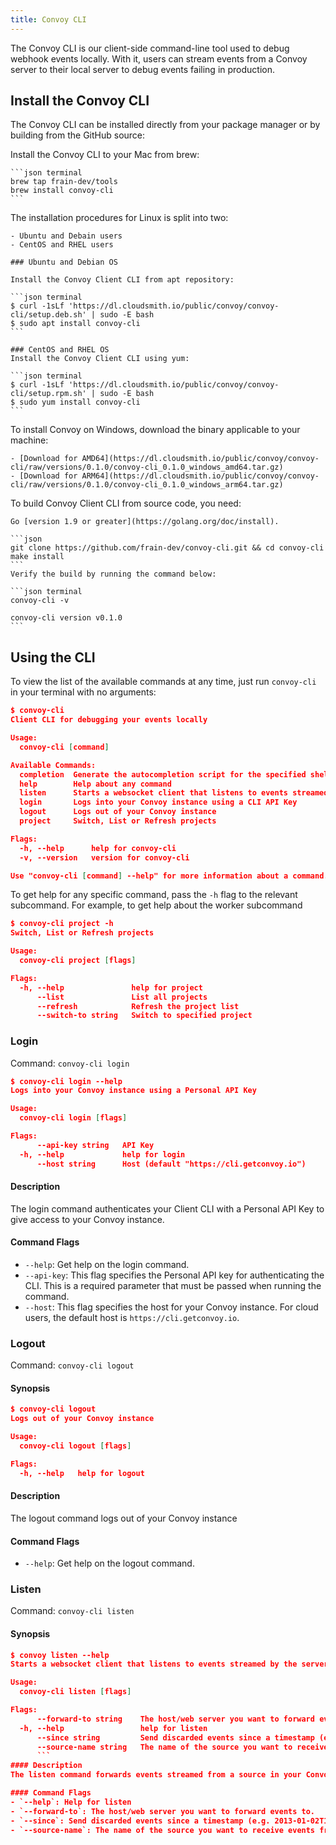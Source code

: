 ```yaml
---
title: Convoy CLI
---
```


The Convoy CLI is our client-side command-line tool used to debug webhook events locally. With it, users can stream events from a Convoy server to their local server to debug events failing in production.

## Install the Convoy CLI
The Convoy CLI can be installed directly from your package manager or by building from the GitHub source:
<Tabs>

  <Tab title="Mac">
    Install the Convoy CLI to your Mac from brew:

    ```json terminal
    brew tap frain-dev/tools
    brew install convoy-cli
    ```
  </Tab>

  <Tab title="Linux">
    The installation procedures for Linux is split into two:

    - Ubuntu and Debain users
    - CentOS and RHEL users

    ### Ubuntu and Debian OS

    Install the Convoy Client CLI from apt repository:

    ```json terminal
    $ curl -1sLf 'https://dl.cloudsmith.io/public/convoy/convoy-cli/setup.deb.sh' | sudo -E bash
    $ sudo apt install convoy-cli
    ```

    ### CentOS and RHEL OS
    Install the Convoy Client CLI using yum:

    ```json terminal
    $ curl -1sLf 'https://dl.cloudsmith.io/public/convoy/convoy-cli/setup.rpm.sh' | sudo -E bash
    $ sudo yum install convoy-cli
    ```

  </Tab>

  <Tab title="Windows">
    To install Convoy on Windows, download the binary applicable to your machine:

    - [Download for AMD64](https://dl.cloudsmith.io/public/convoy/convoy-cli/raw/versions/0.1.0/convoy-cli_0.1.0_windows_amd64.tar.gz)
    - [Download for ARM64](https://dl.cloudsmith.io/public/convoy/convoy-cli/raw/versions/0.1.0/convoy-cli_0.1.0_windows_arm64.tar.gz)
  </Tab>

  <Tab title="Source">
    To build Convoy Client CLI from source code, you need:

    Go [version 1.9 or greater](https://golang.org/doc/install).

    ```json
    git clone https://github.com/frain-dev/convoy-cli.git && cd convoy-cli
    make install
    ```
    Verify the build by running the command below:

    ```json terminal
    convoy-cli -v

    convoy-cli version v0.1.0
    ```
  </Tab>
</Tabs>

## Using the CLI
To view the list of the available commands at any time, just run `convoy-cli` in your terminal with no arguments:

```json terminal
$ convoy-cli
Client CLI for debugging your events locally

Usage:
  convoy-cli [command]

Available Commands:
  completion  Generate the autocompletion script for the specified shell
  help        Help about any command
  listen      Starts a websocket client that listens to events streamed by the server
  login       Logs into your Convoy instance using a CLI API Key
  logout      Logs out of your Convoy instance
  project     Switch, List or Refresh projects

Flags:
  -h, --help      help for convoy-cli
  -v, --version   version for convoy-cli

Use "convoy-cli [command] --help" for more information about a command.
```
To get help for any specific command, pass the `-h` flag to the relevant subcommand. For example, to get help about the worker subcommand

```json terminal
$ convoy-cli project -h
Switch, List or Refresh projects

Usage:
  convoy-cli project [flags]

Flags:
  -h, --help               help for project
      --list               List all projects
      --refresh            Refresh the project list
      --switch-to string   Switch to specified project
```

### Login
Command: `convoy-cli login`

```json terminal
$ convoy-cli login --help
Logs into your Convoy instance using a Personal API Key

Usage:
  convoy-cli login [flags]

Flags:
      --api-key string   API Key
  -h, --help             help for login
      --host string      Host (default "https://cli.getconvoy.io")
``` 

#### Description
The login command authenticates your Client CLI with a Personal API Key to give access to your Convoy instance.

#### Command Flags
- `--help`: Get help on the login command.
- `--api-key`: This flag specifies the Personal API key for authenticating the CLI. This is a required parameter that must be passed when running the command.
- `--host`: This flag specifies the host for your Convoy instance. For cloud users, the default host is `https://cli.getconvoy.io`.

### Logout
Command: `convoy-cli logout`

#### Synopsis
```json terminal
$ convoy-cli logout
Logs out of your Convoy instance

Usage:
  convoy-cli logout [flags]

Flags:
  -h, --help   help for logout
  ```
#### Description
The logout command logs out of your Convoy instance

#### Command Flags
- `--help`: Get help on the logout command.

### Listen
Command: `convoy-cli listen`

#### Synopsis

```json terminal
$ convoy listen --help
Starts a websocket client that listens to events streamed by the server

Usage:
  convoy-cli listen [flags]

Flags:
      --forward-to string    The host/web server you want to forward events to
  -h, --help                 help for listen
      --since string         Send discarded events since a timestamp (e.g. 2013-01-02T13:23:37Z) or relative time (e.g. 42m for 42 minutes)
      --source-name string   The name of the source you want to receive events from (only applies to incoming projects)
      ```
#### Description
The listen command forwards events streamed from a source in your Convoy instance to a defined web server. The listen command starts a websocket client that listens to events streamed by the servcer.

#### Command Flags
- `--help`: Help for listen
- `--forward-to`: The host/web server you want to forward events to.
- `--since`: Send discarded events since a timestamp (e.g. 2013-01-02T13:23:37Z) or relative time (e.g. 42m for 42 minutes).
- `--source-name`: The name of the source you want to receive events from (only applies to incoming projects).